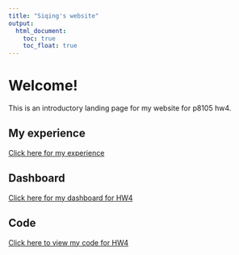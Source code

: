 ```yaml
---
title: "Siqing's website"
output: 
  html_document:
    toc: true
    toc_float: true
---
```


# Welcome!
This is an introductory landing page for my website for p8105 hw4. 


## My experience
[Click here for my experience](experience.html)


## Dashboard
[Click here for my dashboard for HW4](dashboard.html)


## Code
[Click here to view my code for HW4](plots.html)